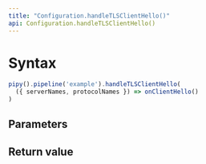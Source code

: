 ```yaml
---
title: "Configuration.handleTLSClientHello()"
api: Configuration.handleTLSClientHello()
---
```


# Syntax

``` js
pipy().pipeline('example').handleTLSClientHello(
  ({ serverNames, protocolNames }) => onClientHello()
)
```

## Parameters

<Parameters/>

## Return value

<ReturnValue/>
